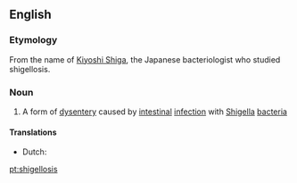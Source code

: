 ==English==

===Etymology===
From the name of [[w:Kiyoshi Shiga|Kiyoshi Shiga]], the Japanese bacteriologist who studied shigellosis.

===Noun===
{{wikipedia}}
{{en-noun|shigelloses}}

# {{context|medicine}} A form of [[dysentery]] caused by [[intestinal]] [[infection]] with [[Shigella]] [[bacteria]]

====Translations====
{{trans-top|form of dysentery caused by intestinal infection with Shigella bacteria}}
* Dutch: {{t-|nl|shigellose|f}}
{{trans-mid}}
{{trans-bottom}}

[[pt:shigellosis]]